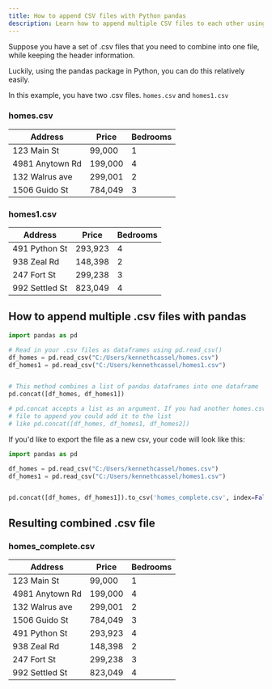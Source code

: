 ```yaml
---
title: How to append CSV files with Python pandas
description: Learn how to append multiple CSV files to each other using Python Pandas
---
```


Suppose you have a set of .csv files that you need to combine into one file, while keeping the header information.

Luckily, using the pandas package in Python, you can do this relatively easily.

In this example, you have two .csv files. `homes.csv` and `homes1.csv`

### homes.csv

| Address         | Price   | Bedrooms |
| --------------- | ------- | -------- |
| 123 Main St     | 99,000  | 1        |
| 4981 Anytown Rd | 199,000 | 4        |
| 132 Walrus ave  | 299,001 | 2        |
| 1506 Guido St   | 784,049 | 3        |

### homes1.csv

| Address        | Price   | Bedrooms |
| -------------- | ------- | -------- |
| 491 Python St  | 293,923 | 4        |
| 938 Zeal Rd    | 148,398 | 2        |
| 247 Fort St    | 299,238 | 3        |
| 992 Settled St | 823,049 | 4        |

## How to append multiple .csv files with pandas

```python
import pandas as pd

# Read in your .csv files as dataframes using pd.read_csv()
df_homes = pd.read_csv("C:/Users/kennethcassel/homes.csv")
df_homes1 = pd.read_csv("C:/Users/kennethcassel/homes1.csv")


# This method combines a list of pandas dataframes into one dataframe
pd.concat([df_homes, df_homes1])

# pd.concat accepts a list as an argument. If you had another homes.csv
# file to append you could add it to the list
# like pd.concat([df_homes, df_homes1, df_homes2])
```

If you'd like to export the file as a new csv, your code will look like this:

```python
import pandas as pd

df_homes = pd.read_csv("C:/Users/kennethcassel/homes.csv")
df_homes1 = pd.read_csv("C:/Users/kennethcassel/homes1.csv")


pd.concat([df_homes, df_homes1]).to_csv('homes_complete.csv', index=False)

```

## Resulting combined .csv file

### homes_complete.csv

| Address         | Price   | Bedrooms |
| --------------- | ------- | -------- |
| 123 Main St     | 99,000  | 1        |
| 4981 Anytown Rd | 199,000 | 4        |
| 132 Walrus ave  | 299,001 | 2        |
| 1506 Guido St   | 784,049 | 3        |
| 491 Python St   | 293,923 | 4        |
| 938 Zeal Rd     | 148,398 | 2        |
| 247 Fort St     | 299,238 | 3        |
| 992 Settled St  | 823,049 | 4        |
